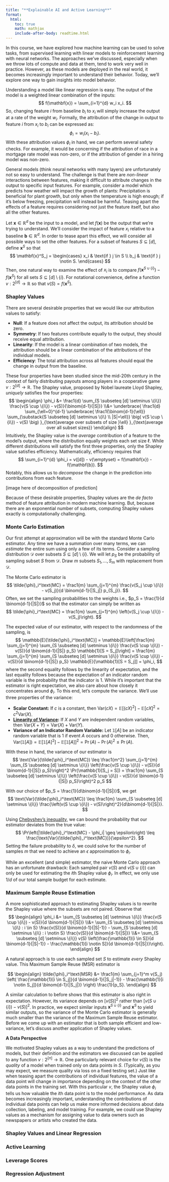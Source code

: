```yaml
---
title: "**Explainable AI and Active Learning**"
format:
  html:
    toc: true
    math: mathjax
    include-after-body: readtime.html
---
```


In this course, we have explored how machine learning can be used to solve tasks, from supervised learning with linear models to reinforcement learning with neural networks.
The approaches we've discussed, especially when we throw lots of compute and data at them, tend to work very well in practice.
However, as these models are deployed in the real world, it becomes increasingly important to understand their behavior.
Today, we'll explore one way to gain insights into model behavior.

Understanding a model like linear regression is easy.
The output of the model is a weighted linear combination of the inputs:
$$
f(\mathbf{x}) = \sum_{i=1}^{d} w_i x_i.
$$
So, changing feature $i$ from baseline $b_i$ to $x_i$ will simply increase the output at a rate of the weight $w_i$.
Formally, the attribution of the change in output to feature $i$ from $x_i$ to $b_i$ can be expressed as:
$$
\phi_i = w_i (x_i - b_i).
$$
With these attribution values $\phi_i$ in hand, we can perform several safety checks.
For example, it would be concerning if the attribution of race in a mortgage rate model was non-zero, or if the attribution of gender in a hiring model was non-zero.

General models (think neural networks with many layers) are unfortunately not so easy to understand.
The challenge is that there are *non-linear* interactions between features, making it difficult to attribute changes in the output to specific input features.
For example, consider a model which predicts how weather will impact the growth of plants:
Precipitation is beneficial for plant growth, but only when the temperature is high enough;
if it's below freezing, precipitation will instead be harmful.
Teasing apart the effects of a feature requires considering not just the feature itself, but also all the other features.

Let $\mathbf{x} \in \mathbb{R}^d$ be the input to a model, and let $f(\mathbf{x})$ be the output that we're trying to understand.
We'll consider the impact of feature $x_i$ relative to a baseline $\mathbf{b} \in \mathbb{R}^d$.
In order to tease apart this effect, we will consider all possible ways to set the other features.
For a subset of features $S \subseteq [d]$, define $\mathbf{x}^S$ so that
$$
\mathbf{x}^S_j = \begin{cases}
x_i & \text{if } j \in S \\
b_j & \text{if } j \notin S.
\end{cases}
$$
Then, one natural way to examine the effect of $x_i$ is to compare $f(\mathbf{x}^{S \cup \{i\}}) - f(\mathbf{x}^S)$ for all sets $S \subseteq [d] \setminus \{i\}$.
For notational convenience, define a function $v: 2^{[d]} \to \mathbb{R}$ so that $v(S) = f(\mathbf{x}^{S})$.

### Shapley Values

There are several desirable properties that we would like our attribution values to satisfy:

- **Null**: If a feature does not affect the output, its attribution should be zero.
- **Symmetry**: If two features contribute equally to the output, they should receive equal attribution.
- **Linearity**: If the model is a linear combination of two models, the attribution should be a linear combination of the attributions of the individual models.
- **Efficiency**: The total attribution across all features should equal the change in output from the baseline.

These four properties have been studied since the mid-20th century in the context of fairly distributing payouts among players in a cooperative game $v: 2^{[d]} \to \mathbb{R}$.
The Shapley value, proposed by Nobel laureate Lloyd Shapley, *uniquely* satisfies the four properties:
$$
\begin{align}
\phi_i &= \frac1{d} \sum_{S \subseteq [d] \setminus \{i\}} \frac{v(S \cup \{i\}) - v(S)}{\binom{d-1}{|S|}}
\\&= 
\underbrace{
\frac1{d} 
\sum_{\ell=0}^{d-1} 
  \underbrace{
    \frac1{\binom{d-1}{\ell}} 
    \sum_{\substack{S \subseteq [d] \setminus \{i\} \\ |S|=\ell}} 
      \big( v(S \cup \{i\}) - v(S) \big)
  }_{\text{average over subsets of size }\ell}
}_{\text{average over all subset sizes}}
\end{align}
$$
Intuitively, the Shapley value is the *average* contribution of a feature to the model's output, where the distribution equally weights each set size $\ell$.
While different distributions will satisfy the first three properties, only the Shapley value satisfies efficiency.
Mathematically, efficiency requires that
$$
\sum_{i=1}^{d} \phi_i = v([d]) - v(\emptyset) = f(\mathbf{x}) - f(\mathbf{b}).
$$
Notably, this allows us to *decompose* the change in the prediction into contributions from each feature.

[image here of decomposition of prediction]

Because of these desirable properties, Shapley values are the *de facto* method of feature attribution in modern machine learning.
But, because there are an exponential number of subsets, computing Shapley values exactly is computationally challenging.

### Monte Carlo Estimation

Our first attempt at approximation will be with the standard Monte Carlo estimator.
Any time we have a summation over many terms, we can *estimate* the entire sum using only a few of its terms.
Consider a sampling distribution $\mathcal{D}$ over subsets $S \subseteq [d] \setminus \{i\}$.
We will let $p_S$ be the probability of sampling subset $S$ from $\mathcal{D}$.
Draw $m$ subsets $S_1, \ldots, S_m$ with replacement from $\mathcal{D}$.

The Monte Carlo estimator is
$$
\tilde{\phi}_i^\text{MC} = \frac1{m} \sum_{j=1}^{m} \frac{v(S_j \cup \{i\}) - v(S_j)}{d \binom{d-1}{|S_j|} p_{S_j}}.
$$
Often, we set the sampling probabilities to the weights i.e., $p_S = \frac{1}{d \binom{d-1}{|S|}}$ so that the estimator can simply be written as
$$
\tilde{\phi}_i^\text{MC} = \frac1{m} \sum_{j=1}^{m} \left(v(S_j \cup \{i\}) - v(S_j)\right).
$$

The expected value of our estimator, with respect to the randomness of the sampling, is
$$
\mathbb{E}[\tilde{\phi}_i^\text{MC}]
= \mathbb{E}\left[\frac1{m} \sum_{j=1}^{m} \sum_{S \subseteq [d] \setminus \{i\}} \frac{v(S \cup \{i\}) - v(S)}{d \binom{d-1}{|S|} p_S} \mathbb{1}[S = S_j]\right]
= \frac1{m} \sum_{j=1}^{m} \sum_{S \subseteq [d] \setminus \{i\}} \frac{v(S \cup \{i\}) - v(S)}{d \binom{d-1}{|S|} p_S} \mathbb{E}[\mathbb{1}[S = S_j]]
= \phi_i,
$$
where the second equality follows by the linearity of expectation, and the last equality follows because the expectation of an indicator random variable is the probability that the indicator is 1.
While it's important that the estimator is right expectation, we also care about how closely it concentrates around $\phi_i$.
To this end, let's compute the variance. We'll use three properties of the variance:

- **Scalar Constant:** If $c$ is a constant, then $\text{Var}(cX) = \mathbb{E}[(cX)^2] - \mathbb{E}[cX]^2 = c^2 \text{Var}(X)$. 
- **[Linearity of Variance](https://en.wikipedia.org/wiki/Variance#Sum_of_uncorrelated_variables):**
If $X$ and $Y$ are independent random variables, then $\text{Var}(X + Y) = \text{Var}(X) + \text{Var}(Y)$. 
- **Variance of an Indicator Random Variable:**
Let $\mathbb{1}[A]$ be an indicator random variable that is 1 if event $A$ occurs and 0 otherwise.
Then, $\text{Var}(\mathbb{1}[A]) = \mathbb{E}[\mathbb{1}[A]^2] - \mathbb{E}[\mathbb{1}[A]]^2 = \Pr(A) - \Pr(A)^2 \leq \Pr(A)$.

With these in hand, the variance of our estimator is
$$
\text{Var}(\tilde{\phi}_i^\text{MC})
\leq \frac1{m^2} \sum_{j=1}^{m} \sum_{S \subseteq [d] \setminus \{i\}}
\left(\frac{v(S \cup \{i\}) - v(S)}{d \binom{d-1}{|S|} p_S}\right)^2
\Pr(\mathbb{1}[S_j = S])
= \frac1{m} \sum_{S \subseteq [d] \setminus \{i\}}
\left(\frac{v(S \cup \{i\}) - v(S)}{d \binom{d-1}{|S|} p_S}\right)^2
p_S
$$

With our choice of $p_S = \frac{1}{d\binom{d-1}{|S|}}$, we get
$$
\text{Var}(\tilde{\phi}_i^\text{MC})
\leq \frac1{m} \sum_{S \subseteq [d] \setminus \{i\}}
\frac{\left(v(S \cup \{i\}) - v(S)\right)^2}{d\binom{d-1}{|S|}}.
$$

Using [Chebyshev's inequality](Concentration.html#chebyshev), we can bound the probability that our estimator deviates from the true value:
$$
\Pr\left(|\tilde{\phi}_i^\text{MC} - \phi_i| \geq \epsilon\right) \leq \frac{\text{Var}(\tilde{\phi}_i^\text{MC})}{\epsilon^2}.
$$
Setting the failure probability to $\delta$, we could solve for the number of samples $m$ that we need to achieve an $\epsilon$ approximation to $\phi_i$.

While an excellent (and simple) estimator, the naive Monte Carlo approach has an unfortunate drawback:
Each sampled pair $v(S)$ and $v(S \cup \{i\})$ can only be used for estimating the $i$th Shapley value $\phi_i$.
In effect, we only use $1/d$ of our total sample budget for each estimate.

### Maximum Sample Reuse Estimation

A more sophisticated approach to estimating Shapley values is to rewrite the Shapley value where the subsets are not paired.
Observe that
$$
\begin{align}
\phi_i &= \sum_{S \subseteq [d] \setminus \{i\}} \frac{v(S \cup \{i\}) - v(S)}{d \binom{d-1}{|S|}}
\\&= \sum_{S \subseteq [d] \setminus \{i\} : i \in S} \frac{v(S)}{d \binom{d-1}{|S|-1}}
- \sum_{S \subseteq [d] \setminus \{i\} : i \notin S} \frac{v(S)}{d \binom{d-1}{|S|}}
\\&= \sum_{S \subseteq [d] \setminus \{i\}} v(S) \left(\frac{\mathbb{1}[i \in S]}{d \binom{d-1}{|S|-1}}
- \frac{\mathbb{1}[i \notin S]}{d \binom{d-1}{|S|}}\right).
\end{align}
$$

A natural approach is to use each sampled set $S$ to estimate *every* Shapley value.
This Maximum Sample Reuse (MSR) estimator is

$$
\begin{align}
\tilde{\phi}_i^\text{MSR}
&= \frac1{m} \sum_{j=1}^m v(S_j) \left(
\frac{\mathbb{1}[i \in S_j]}{d \binom{d-1}{|S_j|-1}} - \frac{\mathbb{1}[i \notin S_j]}{d \binom{d-1}{|S_j|}}
\right)
\frac{1}{p_S}.
\end{align}
$$

A similar calculation to before shows that this estimator is also right in expectation.
However, its variance depends on $[v(S)]^2$ rather than $[v(S \cup \{i\}) - v(S)]^2$.
In practice, we expect similar inputs $\mathbf{x}^{S \cup \{i\}}$ and $\mathbf{x}^{S}$ to yield similar outputs, so the variance of the Monte Carlo estimator is generally much smaller than the variance of the Maximum Sample Reuse estimator.
Before we come up with an estimator that is both sample efficient and low-variance, let's discuss another application of Shapley values.

**A Data Perspective**

We motivated Shapley values as a way to understand the predictions of models, but their definition and the estimators we discussed can be applied to any function $v: 2^{[n]} \to \mathbb{R}$.
One particularly relevant choice for $v(S)$ is the *quality* of a model when trained only on data points in $S$.
(Typically, as you may expect, we measure quality via loss on a fixed testing set.)
Just like when teasing apart the contributions of individual features, the value of a data point will change in importance depending on the context of the other data points in the training set.
With this particular $v$, the Shapley value $\phi_i$ tells us how valuable the $i$th data point is to the model performance.
As data becomes increasingly important, understanding the contributions of individual data points can help us make more informed decisions about data collection, labeling, and model training.
For example, we could use Shapley values as a mechanism for assigning value to data owners such as newspapers or artists who created the data.

### Shapley Values and Linear Regression

### Active Learning

### Leverage Scores

### Regression Adjustment
